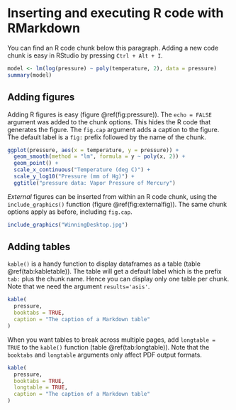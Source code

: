 # Inserting and executing R code with RMarkdown

You can find an R code chunk below this paragraph. Adding a new code chunk is easy in RStudio by pressing `Ctrl + Alt + I`.

```r
model <- lm(log(pressure) ~ poly(temperature, 2), data = pressure)
summary(model)
```

## Adding figures {#S:figures}

Adding R figures is easy (figure \@ref(fig:pressure)). The `echo = FALSE` argument was added to the chunk options. This hides the R code that generates the figure. The `fig.cap` argument adds a caption to the figure. The default label is a `fig:` prefix followed by the name of the chunk.

```r
ggplot(pressure, aes(x = temperature, y = pressure)) + 
  geom_smooth(method = "lm", formula = y ~ poly(x, 2)) +
  geom_point() +
  scale_x_continuous("Temperature (deg C)") +
  scale_y_log10("Pressure (mm of Hg)") +
  ggtitle("pressure data: Vapor Pressure of Mercury")
```

_External_ figures can be inserted from within an R code chunk, using the `include_graphics()` function (figure \@ref(fig:externalfig)). The same chunk options apply as before, including `fig.cap`.

```r
include_graphics("WinningDesktop.jpg")
```

## Adding tables {#S:tables}

`kable()` is a handy function to display dataframes as a table (table \@ref(tab:kabletable)). The table will get a default label which is the prefix `tab:` plus the chunk name. Hence you can display only one table per chunk. Note that we need the argument `results='asis'`.

```r
kable(
  pressure,
  booktabs = TRUE,
  caption = "The caption of a Markdown table"
)
```

\FloatBarrier

When you want tables to break across multiple pages, add `longtable = TRUE` to the `kable()` function (table \@ref(tab:longtable)).
Note that the `booktabs` and `longtable` arguments only affect PDF output formats.

```r
kable(
  pressure,
  booktabs = TRUE,
  longtable = TRUE,
  caption = "The caption of a Markdown table"
)
```

